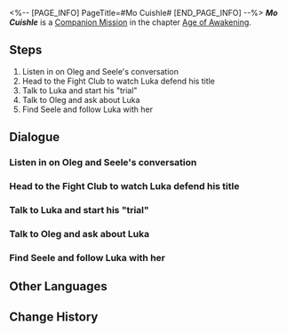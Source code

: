 <%-- [PAGE_INFO]
PageTitle=#Mo Cuishle#
[END_PAGE_INFO] --%>
{{Stub|Dialogue, characters, and location(s)}}
{{Mission Infobox
|id            = 2011601
|title         = 
|image         = Mission Mo Cuishle.png
|type          = Companion
|event_name    = 
|chapter       = Age of Awakening (Companion Mission Chapter)
|requirements  = [[Trailblaze Mission]] ''[[Silent Galaxy]]'' completed
|summary       = You returned to the Underworld of Belobog and befriended Luka, a teenage fighter.<br />At Luka's insistence, you and Seele accompanied him on a journey of trials.
|characters    = <!--characters that appear in this mission-->
|startLocation = <!--location as it intially appears on the mission screen-->
|world         = <!--i.e. Penacony-->
|area          = <!--i.e. A Child's Dream-->
|prev          = 
|next          = 
|exp           = 500
|credits       = 100000
|stellarJade   = 
|other         = {{Card List|Traveler's Guide*10; Lost Crystal*8; Obsidian of Desolation*6|delim=;}}
}}
'''''Mo Cuishle''''' is a [[Companion Mission]] in the chapter [[Age of Awakening (Companion Mission Chapter)|Age of Awakening]].

==Steps==
# Listen in on Oleg and Seele's conversation
# Head to the Fight Club to watch Luka defend his title
# Talk to Luka and start his "trial"
# Talk to Oleg and ask about Luka
# Find Seele and follow Luka with her

<!--
==Gameplay Notes==

--><!--
==Trial Character==

-->
==Dialogue==
{{Stub Dialogue}}
===Listen in on Oleg and Seele's conversation===
{{Mission Description|type=companion|location=<!--to be added-->|Belobog's reconstruction is progressing steadily, and the situation in the Underworld is gradually stabilizing. People are beginning to regain the lost joys of life. Oleg and Seele seem to be discussing something here when a great hero who saved the world happens to pass by...}}
{{Dialogue Start}}
:{{tx}}
{{Dialogue End}}

===Head to the Fight Club to watch Luka defend his title===
{{Mission Description|type=companion|location=<!--to be added-->|update|You meet Oleg and Seele in the Underworld, who are your old Belobogian friends.<br />Oleg hopes you can go and support the match being fought by his student Luka, who is Boulder Town's fight club champion.<br />If you don't have anything urgent at the moment, it wouldn't be bad to go and enjoy the show.}}
{{Dialogue Start}}
:{{tx}}
{{Dialogue End}}

===Talk to Luka and start his "trial"===
{{Mission Description|type=companion|location=<!--to be added-->|update|It's still a new experience for you to watch Luka defend his title. However, it is just another ordinary day for Luka.<br />Luka tells you and Seele about his "trial plans" and wants you to accompany him the whole way to witness his improvement.<br />As someone who doesn't know how to say no, of course you agree to his request.}}
{{Dialogue Start}}
:{{tx}}
{{Dialogue End}}

===Talk to Oleg and ask about Luka===
{{Mission Description|type=companion|location=<!--to be added-->|update|Luka fought until he passed out in his battle with Svarog. He still refuses to tell you and Seele the true purpose behind his "trial" even after he woke up.<br />You decide to ask Oleg, his trainer, whether Luka's been acting weird recently.}}
{{Dialogue Start}}
:{{tx}}
{{Dialogue End}}

===Find Seele and follow Luka with her===
{{Mission Description|type=companion|location=<!--to be added-->|update|Luka fought until he passed out in his battle with Svarog. He still refuses to tell you and Seele the true purpose behind his "trial" even after he woke up.<br />However, Seele is not planning to let Luka off the hook. She wants to understand the truth behind it all.<br />Seele had already found where Luka is. Go and meet up with her in town.}}
{{Dialogue Start}}
:{{tx}}
{{Dialogue End}}

==Other Languages==
{{Other Languages
|en   = Mo Cuishle
|zhs  = 我的挚爱，我的血肉
|zht  = 我的摯愛，我的血肉
|ja   = 私の最愛、私の血
|ko   = 나의 사랑, 나의 혈육
|es   = Mo Cuishle
|fr   = Mon amour, ma chair, mon sang
|ru   = Моя кровиночка
|th   = รักแท้ของฉัน เลือดเนื้อของฉัน
|vi   = Tình Yêu Của Tôi, Nhịp Đập Của Tôi
|de   = Mo Cuishle
|id   = Kesayanganku, Darah Dagingku
|pt   = Mo Cuishle
}}

==Change History==
{{Change History|1.3}}
